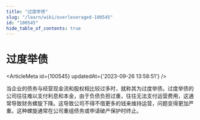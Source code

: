 ```yaml
---
title: "过度举债"
slug: "/learn/wiki/overleveraged-100545"
id: "100545"
hide_table_of_contents: true
---
```



# 过度举债

<ArticleMeta id={100545} updatedAt={'2023-09-26 13:58:51'} />
<div className='border-solid border-b border-t-0 my-4 border-[var(--ifm-color-gray-300)]' />

当企业的债务与经营现金流和股权相比较过多时，就称其为过度举债。过度举债的公司往往难以支付利息和本金，由于负债负担过重，往往无法支付运营费用，这通常导致财务螺旋下降。这导致公司不得不借更多的钱来维持运营，问题变得更加严重。这种螺旋通常在公司重组债务或申请破产保护时终止。
